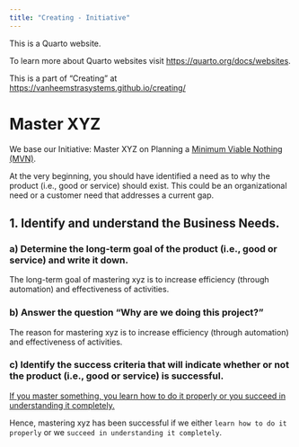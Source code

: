 ```yaml
---
title: "Creating - Initiative"
---
```


This is a Quarto website.

To learn more about Quarto websites visit <https://quarto.org/docs/websites>.

This is a part of "Creating" at <https://vanheemstrasystems.github.io/creating/>

# Master XYZ

We base our Initiative: Master XYZ on Planning a [Minimum Viable Nothing (MVN)](https://github.com/vanHeemstraSystems/minimum-viable-nothing).

At the very beginning, you should have identified a need as to why the product (i.e., good or service) should exist. This could be an organizational need or a customer need that addresses a current gap.

## 1. Identify and understand the **Business Needs**.

### a) Determine the **long-term goal** of the product (i.e., good or service) and write it down.

The long-term goal of mastering xyz is to increase efficiency (through automation) and effectiveness of activities.

### b) Answer the question "**Why are we doing this project?**"

The reason for mastering xyz is to increase efficiency (through automation) and effectiveness of activities.

### c) Identify the **success criteria** that will indicate whether or not the product (i.e., good or service) is successful.

[If you master something, you learn how to do it properly or you succeed in understanding it completely.](https://www.collinsdictionary.com/dictionary/english/master-a-subject#:~:text=If%20you%20master%20something%2C%20you,succeed%20in%20understanding%20it%20completely.) 

Hence, mastering xyz has been successful if we either ```learn how to do it properly``` or we ```succeed in understanding it completely```.
